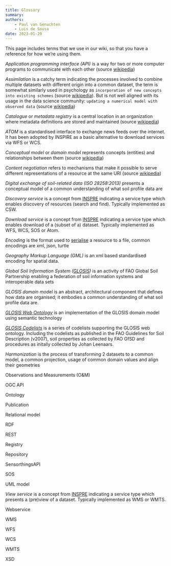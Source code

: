 ```yaml
---
title: Glossary
summary: 
authors:
    - Paul van Genuchten
    - Luis de Sousa
date: 2023-01-20
---
```


This page includes terms that we use in our wiki, so that you have a reference for how we’re using them.

*Application programming interface (API)* is a way for two or more computer programs to communicate with each other (source [wikipedia](https://en.wikipedia.org/wiki/API))

*Assimilation* is a catchy term indicating the processes involved to combine multiple datasets with different origin into a common dataset, the term is somewhat similarly used in psychology as `incorporation of new concepts into existing schemes` (source [wikipedia](https://en.wikipedia.org/wiki/Assimilation)). But is not well aligned with its usage in the data science community: ` updating a numerical model with observed data` (source [wikipedia](https://en.wikipedia.org/wiki/Assimilation))

*Catalogue* or *metadata registry* is a central location in an organization where metadata definitions are stored and maintained (source [wikipedia](https://en.wikipedia.org/wiki/Metadata_registry))

*ATOM* is a standardised interface to exchange news feeds over the internet. It has been adopted by INSPIRE as a basic alternative to download services via WFS or WCS.

*Conceptual model* or *domain model* represents concepts (entities) and relationships between them (source [wikipedia](https://en.wikipedia.org/wiki/Conceptual_model_(computer_science)))

*Content negotiation* refers to mechanisms that make it possible to serve different representations of a resource at the same URI (source [wikipedia](https://en.wikipedia.org/wiki/Content_negotiation))

*Digital exchange of soil-related data (ISO 28258:2013)* presents a conceptual model of a common understanding of what soil profile data are

*Discovery service* is a concept from [INSPRE](https://inspire.ec.europa.eu/metadata-codelist/SpatialDataServiceType/discovery) indicating a service type which enables discovery of resources (search and find). Typically implemented as CSW.

*Download service* is a concept from [INSPRE](https://inspire.ec.europa.eu/metadata-codelist/SpatialDataServiceType/download) indicating a service type which enables download of a (subset of a) dataset. Typically implemented as WFS, WCS, SOS or Atom.

*Encoding* is the format used to [serialise](https://en.wikipedia.org/wiki/Serialization) a resource to a file, common encodings are xml, json, turtle

*Geography Markup Language (GML)* is an xml based standardised encoding for spatial data.

*Global Soil Information System ([GLOSIS](https://www.fao.org/global-soil-partnership/areas-of-work/soil-information-and-data/en/))* is an activity of FAO Global Soil Partnership enabling a federation of soil information systems and interoperable data sets 

*GLOSIS domain model* is an abstract, architectural component that defines how data are organised; it embodies a common understanding of what soil profile data are.

*[GLOSIS Web Ontology](https://github.com/rapw3k/glosis)* is an implementation of the GLOSIS domain model using semantic technology

*[GLOSIS Codelists](https://github.com/rapw3k/glosis/blob/master/glosis_cl.ttl)* is a series of codelists supporting the GLOSIS web ontology. Including the codelists as published in the FAO Guidelines for Soil Description (v2007), soil properties as collected by FAO GfSD and procedures as initally collected by Johan Leenaars.

*Harmonization* is the process of transforming 2 datasets to a common model, a common projection, usage of common domain values and align their geometries

Observations and Measurements (O&M)

OGC API

Ontology

Publication

Relational model

RDF

REST

Registry

Repository

SensorthingsAPI

SOS

UML model

*View service* is a concept from [INSPRE](https://inspire.ec.europa.eu/metadata-codelist/SpatialDataServiceType/view) indicating a service type which presents a (pre)view of a dataset. Typically implemented as WMS or WMTS.

Webservice

WMS

WFS

WCS

WMTS

XSD

